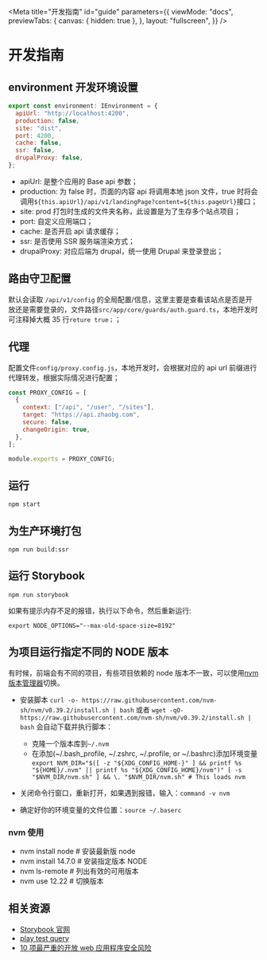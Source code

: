 
<Meta
  title="开发指南"
  id="guide"
  parameters={{
    viewMode: "docs",
    previewTabs: {
      canvas: { hidden: true },
    },
    layout: "fullscreen",
  }}
/>

# 开发指南

## environment 开发环境设置

```javascript
export const environment: IEnvironment = {
  apiUrl: "http://localhost:4200",
  production: false,
  site: "dist",
  port: 4200,
  cache: false,
  ssr: false,
  drupalProxy: false,
};
```

- apiUrl: 是整个应用的 Base api 参数；
- production: 为 false 时，页面的内容 api 将调用本地 json 文件，true 时将会调用`${this.apiUrl}/api/v1/landingPage?content=${this.pageUrl}`接口；
- site: prod 打包时生成的文件夹名称，此设置是为了生存多个站点项目；
- port: 自定义应用端口；
- cache: 是否开启 api 请求缓存；
- ssr: 是否使用 SSR 服务端渲染方式；
- drupalProxy: 对应后端为 drupal，统一使用 Drupal 来登录登出；

## 路由守卫配置

默认会读取 `/api/v1/config` 的全局配置/信息，这里主要是查看该站点是否是开放还是需要登录的，文件路径`src/app/core/guards/auth.guard.ts`，本地开发时可注释掉大概 35 行`reture true；`；

## 代理

配置文件`config/proxy.config.js`，本地开发时，会根据对应的 api url 前缀进行代理转发，根据实际情况进行配置；

```javascript
const PROXY_CONFIG = [
  {
    context: ["/api", "/user", "/sites"],
    target: "https://api.zhaobg.com",
    secure: false,
    changeOrigin: true,
  },
];

module.exports = PROXY_CONFIG;
```

## 运行

`npm start`

## 为生产环境打包

`npm run build:ssr`

## 运行 Storybook

`npm run storybook`

如果有提示内存不足的报错，执行以下命令，然后重新运行:

`export NODE_OPTIONS="--max-old-space-size=8192"`

## 为项目运行指定不同的 NODE 版本

有时候，前端会有不同的项目，有些项目依赖的 node 版本不一致，可以使用[nvm 版本管理器](https://github.com/nvm-sh/nvm)切换。

- 安装脚本
  `curl -o- https://raw.githubusercontent.com/nvm-sh/nvm/v0.39.2/install.sh | bash`
  或者
  `wget -qO- https://raw.githubusercontent.com/nvm-sh/nvm/v0.39.2/install.sh | bash`
  会自动下载并执行脚本：

  - 克隆一个版本库到`~/.nvm`
  - 在添加(~/.bash_profile, ~/.zshrc, ~/.profile, or ~/.bashrc)添加环境变量
    `export NVM_DIR="$([ -z "${XDG_CONFIG_HOME-}" ] && printf %s "${HOME}/.nvm" || printf %s "${XDG_CONFIG_HOME}/nvm")" [ -s "$NVM_DIR/nvm.sh" ] && \. "$NVM_DIR/nvm.sh" # This loads nvm`

- 关闭命令行窗口，重新打开，如果遇到报错，输入：`command -v nvm`
- 确定好你的环境变量的文件位置：`source ~/.baserc`

### nvm 使用

- nvm install node # 安装最新版 node
- nvm install 14.7.0 # 安装指定版本 NODE
- nvm ls-remote # 列出有效的可用版本
- nvm use 12.22 # 切换版本

## 相关资源

- [Storybook 官网](https://storybook.js.org)
- [play test query](https://testing-library.com/docs/queries/about)
- [10 项最严重的开放 web 应用程序安全风险](https://owasp.org/www-project-top-ten)
